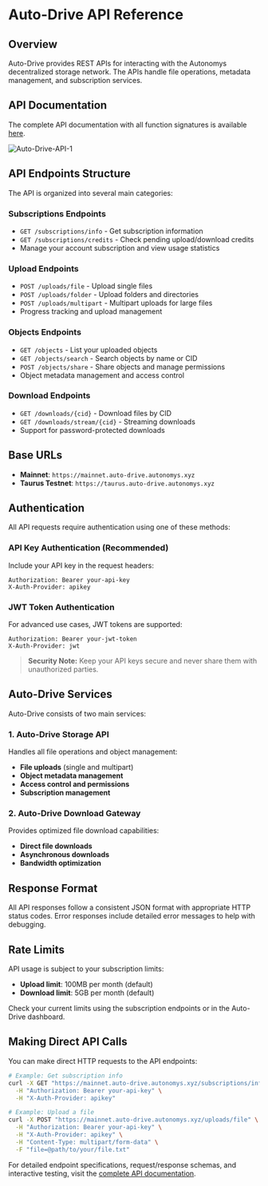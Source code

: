 # Auto-Drive API Reference

## Overview

Auto-Drive provides REST APIs for interacting with the Autonomys decentralized storage network. The APIs handle file operations, metadata management, and subscription services.

## API Documentation

The complete API documentation with all function signatures is available [here](https://mainnet.auto-drive.autonomys.xyz/api/docs).

![Auto-Drive-API-1](/developers/Auto-Drive-API-1.png)

## API Endpoints Structure

The API is organized into several main categories:

### Subscriptions Endpoints
- `GET /subscriptions/info` - Get subscription information
- `GET /subscriptions/credits` - Check pending upload/download credits
- Manage your account subscription and view usage statistics

### Upload Endpoints
- `POST /uploads/file` - Upload single files
- `POST /uploads/folder` - Upload folders and directories
- `POST /uploads/multipart` - Multipart uploads for large files
- Progress tracking and upload management

### Objects Endpoints
- `GET /objects` - List your uploaded objects
- `GET /objects/search` - Search objects by name or CID
- `POST /objects/share` - Share objects and manage permissions
- Object metadata management and access control

### Download Endpoints
- `GET /downloads/{cid}` - Download files by CID
- `GET /downloads/stream/{cid}` - Streaming downloads
- Support for password-protected downloads

## Base URLs

- **Mainnet**: `https://mainnet.auto-drive.autonomys.xyz`
- **Taurus Testnet**: `https://taurus.auto-drive.autonomys.xyz`

## Authentication

All API requests require authentication using one of these methods:

### API Key Authentication (Recommended)
Include your API key in the request headers:

```http
Authorization: Bearer your-api-key
X-Auth-Provider: apikey
```

### JWT Token Authentication
For advanced use cases, JWT tokens are supported:

```http
Authorization: Bearer your-jwt-token
X-Auth-Provider: jwt
```

> **Security Note:** Keep your API keys secure and never share them with unauthorized parties.

## Auto-Drive Services

Auto-Drive consists of two main services:

### 1. Auto-Drive Storage API
Handles all file operations and object management:
- **File uploads** (single and multipart)
- **Object metadata management** 
- **Access control and permissions**
- **Subscription management**

### 2. Auto-Drive Download Gateway
Provides optimized file download capabilities:
- **Direct file downloads**
- **Asynchronous downloads**
- **Bandwidth optimization**


## Response Format

All API responses follow a consistent JSON format with appropriate HTTP status codes. Error responses include detailed error messages to help with debugging.

## Rate Limits

API usage is subject to your subscription limits:
- **Upload limit**: 100MB per month (default)
- **Download limit**: 5GB per month (default)

Check your current limits using the subscription endpoints or in the Auto-Drive dashboard.

## Making Direct API Calls

You can make direct HTTP requests to the API endpoints:

```bash
# Example: Get subscription info
curl -X GET "https://mainnet.auto-drive.autonomys.xyz/subscriptions/info" \
  -H "Authorization: Bearer your-api-key" \
  -H "X-Auth-Provider: apikey"
```

```bash
# Example: Upload a file
curl -X POST "https://mainnet.auto-drive.autonomys.xyz/uploads/file" \
  -H "Authorization: Bearer your-api-key" \
  -H "X-Auth-Provider: apikey" \
  -H "Content-Type: multipart/form-data" \
  -F "file=@path/to/your/file.txt"
```

For detailed endpoint specifications, request/response schemas, and interactive testing, visit the [complete API documentation](https://mainnet.auto-drive.autonomys.xyz/api/docs).